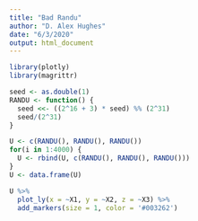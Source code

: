 ```yaml
---
title: "Bad Randu"
author: "D. Alex Hughes"
date: "6/3/2020"
output: html_document
---
```


```r
library(plotly)
library(magrittr)
```

```r
seed <- as.double(1)
RANDU <- function() {
  seed <<- ((2^16 + 3) * seed) %% (2^31)
  seed/(2^31)
}
```

```r
U <- c(RANDU(), RANDU(), RANDU())
for(i in 1:4000) {
  U <- rbind(U, c(RANDU(), RANDU(), RANDU()))
}
U <- data.frame(U)

```

```r
U %>%  
  plot_ly(x = ~X1, y = ~X2, z = ~X3) %>%  
  add_markers(size = 1, color = '#003262')
```
